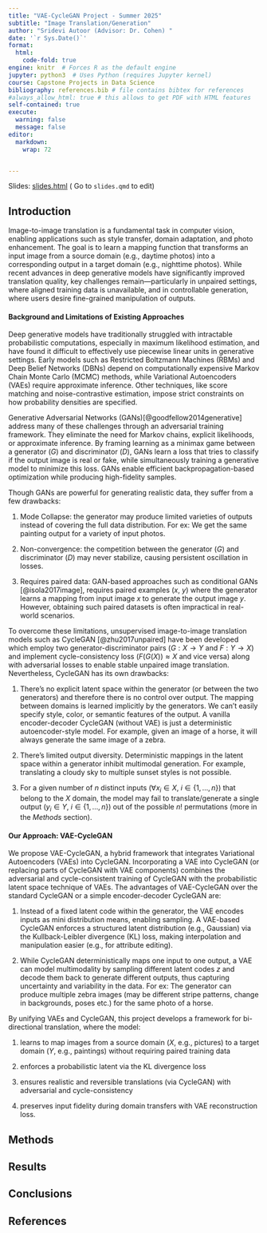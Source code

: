```yaml
---
title: "VAE-CycleGAN Project - Summer 2025"
subtitle: "Image Translation/Generation"
author: "Sridevi Autoor (Advisor: Dr. Cohen) "
date: '`r Sys.Date()`'
format:
  html:
    code-fold: true
engine: knitr  # Forces R as the default engine    
jupyter: python3  # Uses Python (requires Jupyter kernel)
course: Capstone Projects in Data Science
bibliography: references.bib # file contains bibtex for references
#always_allow_html: true # this allows to get PDF with HTML features
self-contained: true
execute: 
  warning: false
  message: false
editor: 
  markdown: 
    wrap: 72


---
```


Slides: [slides.html](slides.html){target="_blank"} ( Go to `slides.qmd`
to edit)

## Introduction

Image-to-image translation is a fundamental task in computer vision, enabling applications such as style transfer, domain adaptation, and photo enhancement. The goal is to learn a mapping function that transforms an input image from a source domain (e.g., daytime photos) into a corresponding output in a target domain (e.g., nighttime photos). While recent advances in deep generative models have significantly improved translation quality, key challenges remain—particularly in unpaired settings, where aligned training data is unavailable, and in controllable generation, where users desire fine-grained manipulation of outputs.


#### Background and Limitations of Existing Approaches

Deep generative models have traditionally struggled with intractable probabilistic computations, especially in maximum likelihood estimation, and have found it difficult to effectively use piecewise linear units in generative settings. Early models such as Restricted Boltzmann Machines (RBMs) and Deep Belief Networks (DBNs) depend on computationally expensive Markov Chain Monte Carlo (MCMC) methods, while Variational Autoencoders (VAEs) require approximate inference. Other techniques, like score matching and noise-contrastive estimation, impose strict constraints on how probability densities are specified.

Generative Adversarial Networks (GANs)[@goodfellow2014generative] address many of these challenges through an adversarial training framework. They eliminate the need for Markov chains, explicit likelihoods, or approximate inference. By framing learning as a minimax game between a generator ($G$) and discriminator ($D$), GANs learn a loss that tries to classify if the output image is real or fake, while simultaneously training a generative model to minimize this loss. GANs enable efficient backpropagation-based optimization while producing high-fidelity samples.

Though GANs are powerful for generating realistic data, they suffer from a few drawbacks:

1. Mode Collapse: the generator may produce limited varieties of outputs instead of covering the full data distribution. For ex: We get the same painting output for a variety of input photos. 

2. Non-convergence: the competition between the generator ($G$) and discriminator ($D$) may never stabilize, causing persistent oscillation in losses.

3. Requires paired data: GAN-based approaches such as conditional GANs [@isola2017image], requires  paired examples ($x$, $y$) where the generator learns a mapping from input image $x$ to generate the output image $y$. However, obtaining such paired datasets is often impractical in real-world scenarios.


To overcome these limitations, unsupervised image-to-image translation models such as CycleGAN [@zhu2017unpaired] have been developed which employ two generator-discriminator pairs ($G:X→Y$ and $F:Y→X$) and implement cycle-consistency loss ($F(G(X)) ≈ X$ and vice versa) along with adversarial losses to enable stable unpaired image translation. Nevertheless, CycleGAN has its own drawbacks:

1. There’s no explicit latent space within the generator (or between the two generators) and therefore there is no control over output. The mapping between domains is learned implicitly by the generators. We can't easily specify style, color, or semantic features of the output. A vanilla encoder-decoder CycleGAN (without VAE) is just a deterministic autoencoder-style model. For example, given an  image of a horse, it will always generate the same image of a zebra.

2. There's limited output diversity. Deterministic mappings in the latent space within a generator inhibit multimodal generation. For example, translating a cloudy sky to multiple sunset styles is not possible.  

3. For a given number of $n$ distinct inputs ($\forall x_i \in X,\ i \in \{1,\ldots,n\}$) that belong to the $X$ domain, the model may fail to translate/generate a single output ($y_i \in Y,\ i \in \{1,\ldots,n\}$) out of the possible $n!$ permutations (more in the *Methods* section).  


#### Our Approach: VAE-CycleGAN

We propose VAE-CycleGAN, a hybrid framework that integrates Variational Autoencoders (VAEs) into CycleGAN. Incorporating a VAE into CycleGAN (or replacing parts of CycleGAN with VAE components) combines the adversarial and cycle-consistent training of CycleGAN with the probabilistic latent space technique of VAEs. The advantages of VAE-CycleGAN over the standard CycleGAN or a simple encoder-decoder CycleGAN are:

1. Instead of a fixed latent code within the generator, the VAE encodes inputs as mini distribution means, enabling sampling. A VAE-based CycleGAN enforces a structured latent distribution (e.g., Gaussian) via the Kullback-Leibler divergence (KL) loss, making interpolation and manipulation easier (e.g., for attribute editing). 

2. While CycleGAN deterministically maps one input to one output, a VAE can model multimodality by sampling different latent codes $z$ and decode them back to generate different outputs, thus capturing uncertainty and variability in the data. For ex: The generator can produce multiple zebra images (may be different stripe patterns, change in backgrounds, poses etc.) for the same photo of a horse.


By unifying VAEs and CycleGAN, this project develops a framework for bi-directional translation, where the model:

1. learns to map images from a source domain ($X$, e.g., pictures) to a target domain ($Y$, e.g., paintings) without requiring paired training data

2. enforces a probabilistic latent via the KL divergence loss 

3. ensures realistic and reversible translations (via CycleGAN) with adversarial and cycle-consistency 

4. preserves input fidelity during domain transfers with VAE reconstruction loss.  


## Methods
## Results
## Conclusions
## References
